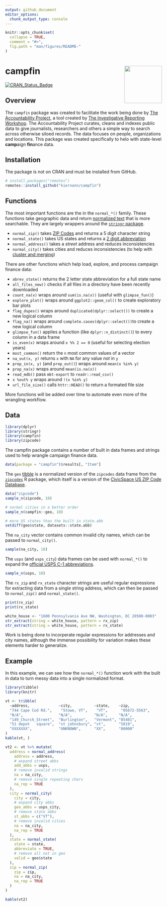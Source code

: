 ```yaml
---
output: github_document
editor_options: 
  chunk_output_type: console
---
```


<!-- README.md is generated from README.Rmd. Please edit that file -->

```r
knitr::opts_chunk$set(
  collapse = TRUE,
  comment = "#>",
  fig.path = "man/figures/README-"
)
```

# campfin <img src="man/figures/logo.png" align="right" width="120" />

[![CRAN_Status_Badge](http://www.r-pkg.org/badges/version/campfin)](https://cran.r-project.org/package=campfin)

## Overview

The `campfin` package was created to facilitate the work being done by 
[The Accountability Project][01], a tool created by [The Investigative Reporting Workshop][02]. The
Accountability Project curates, cleans and indexes public data to give journalists, researchers and
others a simple way to search across otherwise siloed records. The data focuses on people,
organizations and locations. This package was created specifically to helo with state-level
**camp**aign **fin**ance data.

[01]: https://www.publicaccountability.org/ "tap"
[02]: https://investigativereportingworkshop.org/ "irw"

## Installation

The package is not on CRAN and must be installed from GitHub.

```r
# install.packages("remotes")
remotes::install_github("kiernann/campfin")
```

## Functions

The most important functions are the in the `normal_*()` family. These functions take geographic
data and return [normalized text][03] that is more searchable. They are largely wrappers around
the [`stringr` package][07].

* `normal_zip()` takes [ZIP Codes][04] and returns a 5 digit character string
* `normal_state()` takes US states and returns a [2 digit abbreviation][05]
* `normal_address()` takes a _street_ address and reduces inconsistencies
* `normal_city()` takes cities and reduces inconsistencies (to help with [cluster and merging][06])

[03]: https://en.wikipedia.org/wiki/Text_normalization "text_normal"
[04]: https://en.wikipedia.org/wiki/ZIP_Code "zip_code"
[05]: https://en.wikipedia.org/wiki/List_of_U.S._state_abbreviations "state_abbs"
[06]: https://github.com/OpenRefine/OpenRefine/wiki/Clustering-In-Depth "open_refine"
[07]: https://github.com/tidyverse/stringr "stringr"

There are other functions which help load, explore, and process campaign finance data:

* `abrev_state()` returns the 2 letter state abbreviation for a full state name
* `all_files_new()` checks if all files in a directory have been recently downloaded
* `count_na(x)` wraps around `sum(is.na(x))` (useful with `glimpse_fun()`)
* `explore_plot()` wraps around `ggplot2::geom_col()` to create exploratory bar plots
* `flag_dupes()` wraps around `duplicated(dplyr::select())` to create a new logical column
* `flag_na()` wraps around `complete.cases(dplyr::select())`to create a new logical column
* `glimpse_fun()` applies a function (like `dplyr::n_distinct()`) to every column in a data frame
* `is_even(x)` wraps around `x %% 2 == 0` (useful for selecting election years)
* `most_common()` return the `n` most common values of a vector
* `na_out(x, y)` returns `x` with `NA` for any value _not_ in `y` 
* `prop_in(x, y)` (and `prop_out()`) wraps around `mean(x %in% y)`
* `prop_na(x)` wraps around `mean(is.na(x))`
* `read_mdb()` pass `mbt-export` to `readr::read_csv()`
* `x %out% y` wraps around `!(x %in% y)`
* `url_file_size()` calls `httr::HEAD()` to return a formated file size

More functions will be added over time to automate even more of the wrangling workflow.

## Data

```r
library(dplyr)
library(stringr)
library(campfin)
library(zipcode)
```

The campfin package contains a number of built in data frames and strings used to help wrangle
campaign finance data.

```r
data(package = "campfin")$results[, "Item"]
```

The `geo` [tibble][08] is a normalized version of the `zipcodes` data frame from the 
[`zipcodes`][09] R package, which itself is a version of the [CivicSpace US ZIP Code Database][10].

[08]: https://tibble.tidyverse.org/ "tibble"
[09]: https://cran.r-project.org/web/packages/zipcode/ "zip_pkg"
[10]: https://boutell.com/zipcodes/ "civic_space"

```r
data("zipcode")
sample_n(zipcode, 10)

# normal cities in a better order
sample_n(campfin::geo, 10)

# more US states than the built in state.abb
setdiff(geo$state, datasets::state.abb)
```

The `na_city` vector contains common invalid city names, which can be passed to `normal_city()`.

```r
sample(na_city, 10)
```

The `usps` (and `usps_city`) data frames can be used with `normal_*()` to
expand the [official USPS C-1 abbreviations](https://pe.usps.com/text/pub28/28apc_002.htm).

```r
sample_n(usps, 10)
```

The `rx_zip` and `rx_state` character strings are useful regular expressions for extracting data
from a single string address, which can then be passed to `normal_zip()` and `normal_state()`.

```r
print(rx_zip)
print(rx_state)
```

```r
white_house <- "1600 Pennsylvania Ave NW, Washington, DC 20500-0003"
str_extract(string = white_house, pattern = rx_zip)
str_extract(string = white_house, pattern = rx_state)
```

Work is being done to incorperate regular expressions for addresses and city names, although
the immense possibility for variation makes these elements harder to generalize.

## Example

In this example, we can see how the `normal_*()` function work with the built in data to turn 
messy data into a single normalized format.

```r
library(tibble)
library(knitr)

vt <- tribble(
  ~address,             ~city,          ~state,    ~zip,
  "744 Cape Cod Rd.",    "Stowe, VT",    "VT",      "05672-5563",
  "N/A",                "N/A",          "N/A",     "N/A",
  "149_Church_Street",  "Burlington",   "Vermont", "05401", 
  "51 depot   square",  "st johnsbury", "vt",      "5819",
  "XXXXXXX",            "UNKNOWN",      "XX",      "00000"
)
kable(vt, )
```

```r
vt2 <- vt %>% mutate(
  address = normal_address(
    address = address,
    # expand street abbs
    add_abbs = usps,
    # remove invalid strings
    na = na_city,
    # remove single repeating chars
    na_rep = TRUE
  ),
  city = normal_city(
    city = city,
    # expand city abbs
    geo_abbs = usps_city,
    # remove state abbs
    st_abbs = c("VT"),
    # remove invalid cities
    na = na_city,
    na_rep = TRUE
  ),
  state = normal_state(
    state = state,
    abbreviate = TRUE,
    # remove all not in geo
    valid = geo$state
  ),
  zip = normal_zip(
    zip = zip,
    na = na_city,
    na_rep = TRUE
  )
)
```

```r
kable(vt2)
```

